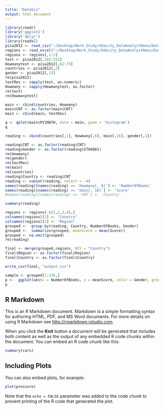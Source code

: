 ```yaml
---
title: "DataViz"
output: html_document
---
```


```r
library(readr)
library('ggplot2')
library('dplyr')
library(readxl)
pisa2012 <- read_csv("~/Desktop/Work_Study/Udacity_DataAnalystNano/DataViz/DataVizProjectPISAData/Data/pisa2012.csv")
regions <- read_excel("~/Desktop/Work_Study/Udacity_DataAnalystNano/DataViz/DataVizProjectPISAData/Countries.xls")
regions <- regions[,1:2]
test <- pisa2012[,502:551]
Howmanytest <- pisa2012[,62:75]
countries <- pisa2012[,2]
gender <- pisa2012[,13]
rm(pisa2012)
testRes <- sapply(test, as.numeric)
Howmany <- sapply(Howmanytest, as.factor)
rm(test)
rm(Howmanytest)

main <- cbind(countries, Howmany)
main$CNT <- as.factor(main$CNT)
main <- cbind(main, testRes)
```

```r
q <- qplot(main$PV1MATH, data = main, goem = 'histogram')
q

reading <- cbind(countries[,1], Howmany[,6], main[,16], gender[,1])

reading$CNT <- as.factor(reading$CNT)
reading$Gender <- as.factor(reading$ST04Q01)
rm(Howmany)
rm(gender)
rm(testRes)
rm(main)
rm(countries)
reading$Country <- reading$CNT
reading <- subset(reading, select = -4)
names(reading)[names(reading) == 'Howmany[, 6]'] <- 'NumberOfBooks'
names(reading)[names(reading) == 'main[, 16]'] <- 'Score'
#names(reading)[names(reading) == 'CNT'] <- 'Country'

summary(reading)
```

```r
regions <- regions[-c(1,2,3,4),]
colnames(regions)[1] <- "Country"
colnames(regions)[2] <- "Region"
grouped <-  group_by(reading, Country, NumberOfBooks, Gender)
grouped <-  summarize(grouped, meanScore = mean(Score))
grouped <- na.omit(grouped)
rm(reading)
```

```r

final <- merge(grouped,regions, KEY = "Country")
final$Region <- as.factor(final$Region)
final$Country <- as.factor(final$Country)

write_csv(final, "output.csv")

sample <- grouped[1:336,]
p <-  ggplot(aes(x = NumberOfBooks, y = meanScore, color = Gender, group = Gender), data =  sample) + geom_point() +geom_line()+facet_wrap(~ CNT, ncol = 5)
p
```

## R Markdown

This is an R Markdown document. Markdown is a simple formatting syntax for authoring HTML, PDF, and MS Word documents. For more details on using R Markdown see <http://rmarkdown.rstudio.com>.

When you click the **Knit** button a document will be generated that includes both content as well as the output of any embedded R code chunks within the document. You can embed an R code chunk like this:

```r
summary(cars)
```

## Including Plots

You can also embed plots, for example:

```r
plot(pressure)
```

Note that the `echo = FALSE` parameter was added to the code chunk to prevent printing of the R code that generated the plot.
